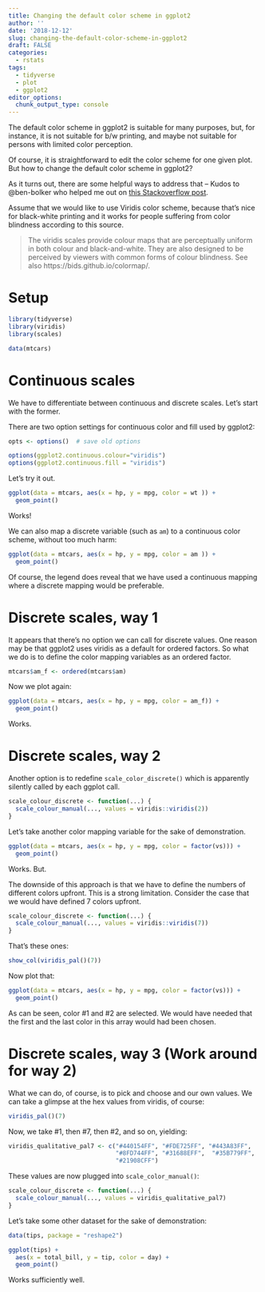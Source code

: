 ```yaml
---
title: Changing the default color scheme in ggplot2
author: ''
date: '2018-12-12'
slug: changing-the-default-color-scheme-in-ggplot2
draft: FALSE
categories:
  - rstats
tags:
  - tidyverse
  - plot
  - ggplot2
editor_options: 
  chunk_output_type: console
---
```



The default color scheme in ggplot2 is suitable for many purposes, but, for instance, it is not suitable for b/w printing, and maybe not suitable for persons with limited color perception.

Of course, it is straightforward to edit the color scheme for one given plot. But how to change the default color scheme in ggplot2?

As it turns out, there are some helpful ways to address that -- Kudos to @ben-bolker who helped me out on [this Stackoverflow post](https://stackoverflow.com/questions/53750310/how-to-change-default-color-scheme-in-ggplot2/53750568#53750568).


Assume that we would like to use Viridis color scheme, because that's nice for black-white printing and it works for people suffering from color blindness according to this source.


>    The viridis scales provide colour maps that are perceptually uniform in both colour and black-and-white. They are also designed to be perceived by viewers with common forms of colour blindness. See also https://bids.github.io/colormap/.


# Setup

```r
library(tidyverse)
library(viridis)
library(scales)

data(mtcars)
```


# Continuous scales

We have to differentiate between continuous and discrete scales. Let's start with the former.

There are two option settings for continuous color and fill used by ggplot2:

```r
opts <- options()  # save old options

options(ggplot2.continuous.colour="viridis")
options(ggplot2.continuous.fill = "viridis")
```

Let's try it out.


```r
ggplot(data = mtcars, aes(x = hp, y = mpg, color = wt )) + 
  geom_point()
```


Works!

We can also map a discrete variable (such as `am`) to a continuous color scheme, without too much harm:

```r
ggplot(data = mtcars, aes(x = hp, y = mpg, color = am )) + 
  geom_point()
```


Of course, the legend does reveal that we have used a continuous mapping where a discrete mapping would be preferable.







# Discrete scales, way 1


It appears that there's no option we can call for discrete values. One reason may be that ggplot2 uses viridis as a default for ordered factors. So what we do is to define the color mapping variables as an ordered factor.


```r
mtcars$am_f <- ordered(mtcars$am)
```


Now we plot again:

```r
ggplot(data = mtcars, aes(x = hp, y = mpg, color = am_f)) + 
  geom_point()
```


Works.

# Discrete scales, way 2


Another option is to redefine `scale_color_discrete()` which is apparently silently called by each ggplot call.



```r
scale_colour_discrete <- function(...) {
  scale_colour_manual(..., values = viridis::viridis(2))
}
```


Let's take another color mapping variable for the sake of demonstration.

```r
ggplot(data = mtcars, aes(x = hp, y = mpg, color = factor(vs))) + 
  geom_point()
```



Works. But.


The downside of this approach is that we have to define the numbers of different colors upfront. This is a strong limitation. Consider the case that we would have defined 7 colors upfront.



```r
scale_colour_discrete <- function(...) {
  scale_colour_manual(..., values = viridis::viridis(7))
}
```


That's these ones:

```r
show_col(viridis_pal()(7))
```



Now plot that:

```r
ggplot(data = mtcars, aes(x = hp, y = mpg, color = factor(vs))) +
  geom_point()
```


As can be seen, color #1 and #2 are selected. We would have needed that the first and the last color in this array would had been chosen.


# Discrete scales, way 3 (Work around for way 2)


What we can do, of course, is to pick and choose and our own values. We can take a glimpse at the hex values from viridis, of course:

```r
viridis_pal()(7)
```


Now, we take #1, then #7, then #2, and so on, yielding:


```r
viridis_qualitative_pal7 <- c("#440154FF", "#FDE725FF", "#443A83FF", 
                              "#8FD744FF", "#31688EFF",  "#35B779FF", 
                              "#21908CFF")
```

These values are now plugged into `scale_color_manual()`:


```r
scale_colour_discrete <- function(...) {
  scale_colour_manual(..., values = viridis_qualitative_pal7)
}
```


Let's take some other dataset for the sake of demonstration:


```r
data(tips, package = "reshape2")

ggplot(tips) +
  aes(x = total_bill, y = tip, color = day) + 
  geom_point()
```


Works sufficiently well.



